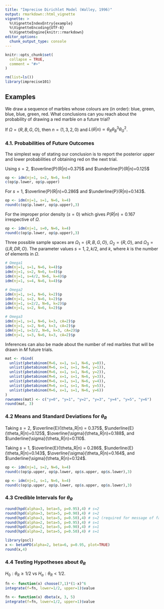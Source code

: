 ```yaml
---
title: "Imprecise Dirichlet Model (Walley, 1996)"
output: rmarkdown::html_vignette
vignette: >
  %\VignetteIndexEntry{example}
  %\VignetteEncoding{UTF-8}
  %\VignetteEngine{knitr::rmarkdown}
editor_options: 
  chunk_output_type: console
---
```


```r
knitr::opts_chunk$set(
  collapse = TRUE,
  comment = "#>"
)
```

```r
rm(list=ls())
library(imprecise101)
```

## Examples 

We draw a sequence of marbles whose colours are (in order): blue, green, blue, blue, green, red. What conclusions can you reach about the probability of drawing a red marble on a future trial? 

If $\Omega = \{R, B, G, O\}$, then $n = (1, 3, 2, 0)$ and $L(\theta|n) \propto \theta_R \theta_B^3 \theta_G^2$. 

### 4.1. Probabilities of Future Outcomes 

The simplest way of stating our conclusion is to report the posterior upper and lower probabilities of obtaining red on the next trial. 

Using $s=2$, $\overline{P}(R|n)=0.375$ and $\underline{P}(R|n)=0.125$
```r
op <- idm(nj=1, s=2, N=6, k=4)
c(op$p.lower, op$p.upper)
```

For $s=1$, $\overline{P}(R|n)=0.286$ and $\underline{P}(R|n)=0.143$. 
```r
op <- idm(nj=1, s=1, N=6, k=4)
round(c(op$p.lower, op$p.upper),3)
```

For the improper prior density ($s=0$) which gives $P(R|n)=0.167$ irrespective of $\Omega$. 

```r
op <- idm(nj=1, s=0, N=6, k=4)
round(c(op$p.lower, op$p.upper),3)
```

Three possible sample spaces are $\Omega_1=\{R,B,G,O\}$, $\Omega_2=\{R, O\}$, and $\Omega_3=\{LR, DR, O\}$. The parameter values $s=1,2,k/2$, and $k$, where $k$ is the number of elements in $\Omega$. 

```r
# Omega1
idm(nj=1, s=1, N=6, k=4)$p
idm(nj=1, s=2, N=6, k=4)$p
idm(nj=1, s=4/2, N=6, k=4)$p
idm(nj=1, s=4, N=6, k=4)$p

# Omega2
idm(nj=1, s=1, N=6, k=2)$p
idm(nj=1, s=2, N=6, k=2)$p
idm(nj=1, s=2/2, N=6, k=2)$p
idm(nj=1, s=2, N=6, k=2)$p

# Omega3
idm(nj=1, s=1, N=6, k=3, cA=2)$p
idm(nj=1, s=2, N=6, k=3, cA=2)$p
idm(nj=1, s=3/2, N=6, k=3, cA=2)$p
idm(nj=1, s=3, N=6, k=3, cA=2)$p

```

Inferences can also be made about the number of red marbles that will be drawn in $M$ future trials. 

```r
mat <- rbind(
  unlist(pbetabinom(M=6, x=1, s=1, N=6, y=0)),
  unlist(pbetabinom(M=6, x=1, s=1, N=6, y=1)),
  unlist(pbetabinom(M=6, x=1, s=1, N=6, y=2)),
  unlist(pbetabinom(M=6, x=1, s=1, N=6, y=3)),
  unlist(pbetabinom(M=6, x=1, s=1, N=6, y=4)),
  unlist(pbetabinom(M=6, x=1, s=1, N=6, y=5)),
  unlist(pbetabinom(M=6, x=1, s=1, N=6, y=6))
)
rownames(mat) <- c("y=0", "y=1", "y=2", "y=3", "y=4", "y=5", "y=6")
round(mat, 3)
```

### 4.2 Means and Standard Deviations for $\theta_R$

Taking $s=2$, $\overline{E}(\theta_R|n) = 0.375$, $\underline{E}(\theta_R|n)=0.125$, $\overline{\sigma}(\theta_R|n)=0.188$, and $\underline{\sigma}(\theta_R|n)=0.110$. 

Taking $s=1$, $\overline{E}(\theta_R|n) = 0.286$, $\underline{E}(\theta_R|n)=0.143$, $\overline{\sigma}(\theta_R|n)=0.164$, and $\underline{\sigma}(\theta_R|n)=0.124$. 

```r
op <- idm(nj=1, s=2, N=6, k=4)
round(c(op$p.upper, op$p.lower, op$s.upper, op$s.lower),3)

op <- idm(nj=1, s=1, N=6, k=4)
round(c(op$p.upper, op$p.lower, op$s.upper, op$s.lower),3)
```

### 4.3 Credible Intervals for $\theta_R$

```r
round(hpd(alpha=3, beta=5, p=0.95),4) # s=2
round(hpd(alpha=3, beta=5, p=0.90),4) # s=2
round(hpd(alpha=3, beta=5, p=0.50),4) # s=2 (required for message of failure)
round(hpd(alpha=2, beta=5, p=0.95),4) # s=1
round(hpd(alpha=2, beta=5, p=0.90),4) # s=1
round(hpd(alpha=2, beta=5, p=0.50),4) # s=1
```

```r
library(pscl)
x <- betaHPD(alpha=2, beta=6, p=0.95, plot=TRUE)
round(x,4)
```

### 4.4 Testing Hypotheses about $\theta_R$

$H_0: \theta_R \ge 1/2$ vs $H_a: \theta_R < 1/2$.

```r
fn <- function(x) choose(7,1)*(1-x)^6
integrate(f=fn, lower=1/2, upper=1)$value

fn <- function(x) dbeta(x, 3, 5)
integrate(f=fn, lower=1/2, upper=1)$value 
```
